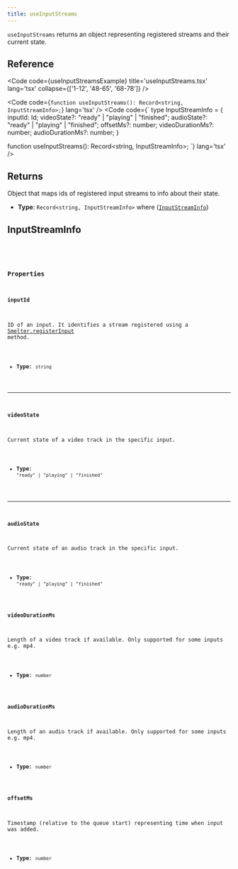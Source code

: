 ```yaml
---
title: useInputStreams
---
```


`useInputStreams` returns an object representing registered streams and their current state.

## Reference

<Code code={useInputStreamsExample} title='useInputStreams.tsx' lang='tsx' collapse={['1-12', '48-65', '68-78']} />

<Code code={`
  function useInputStreams(): Record<string, InputStreamInfo>;
`} lang='tsx' />
<CollapsibleDetails summaryTitle='Type definitions'>
<Code code={`
  type InputStreamInfo = {
    inputId: Id;
    videoState?: "ready" | "playing" | "finished"; 
    audioState?: "ready" | "playing" | "finished";
    offsetMs?: number;
    videoDurationMs?: number;
    audioDurationMs?: number;
  }
  
  function useInputStreams(): Record<string, InputStreamInfo>;
`} lang='tsx' />
</CollapsibleDetails>

## Returns 

Object that maps ids of registered input streams to info about their state.

- **Type**: `Record<string, InputStreamInfo>` where ([`InputStreamInfo`](#inputstreaminfo))

## InputStreamInfo

<CollapsibleDetails summaryTitle='Type definitions' open>
<Code code={`
  type InputStreamInfo = {
    inputId: Id;
    videoState?: "ready" | "playing" | "finished"; 
    audioState?: "ready" | "playing" | "finished";
    offsetMs?: number;
    videoDurationMs?: number;
    audioDurationMs?: number;
  }
`} lang='tsx' />
</CollapsibleDetails>

### Properties

#### inputId
ID of an input. It identifies a stream registered using a [Smelter.registerInput](/ts-sdk/smelter#registerinput) method.

- **Type**: `string`

---

#### videoState
Current state of a video track in the specific input.

- **Type**: `"ready" | "playing" | "finished"`

---

#### audioState
Current state of an audio track in the specific input.

- **Type**: `"ready" | "playing" | "finished"`

#### videoDurationMs
Length of a video track if available. Only supported for some inputs e.g. mp4.

- **Type**: `number`

#### audioDurationMs
Length of an audio track if available. Only supported for some inputs e.g. mp4.

- **Type**: `number`

#### offsetMs

Timestamp (relative to the queue start) representing time when input was added.

- **Type**: `number`
